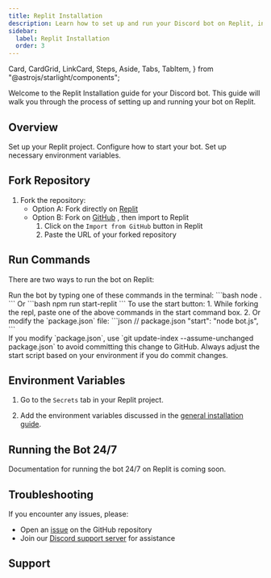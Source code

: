 ```yaml
---
title: Replit Installation
description: Learn how to set up and run your Discord bot on Replit, including forking the repository, setting up run commands, and configuring environment variables.
sidebar:
  label: Replit Installation
  order: 3
---
```


  Card,
  CardGrid,
  LinkCard,
  Steps,
  Aside,
  Tabs,
  TabItem,
} from "@astrojs/starlight/components";

Welcome to the Replit Installation guide for your Discord bot. This guide will walk you through the process of setting up and running your bot on Replit.

## Overview

<CardGrid>
  <Card title="Fork Repository" icon="seti:github">
    Set up your Replit project.
    <LinkCard title="Jump to Section" href="#fork-repository" />
  </Card>
  <Card title="Run Commands" icon="seti:console">
    Configure how to start your bot.
    <LinkCard title="Jump to Section" href="#run-commands" />
  </Card>
  <Card title="Environment Variables" icon="seti:config">
    Set up necessary environment variables.
    <LinkCard title="Jump to Section" href="#environment-variables" />
  </Card>
</CardGrid>

## Fork Repository

<Steps>

1. Fork the repository:
   - Option A: Fork directly on [Replit](https://replit.com/@vikshan/amina)
   - Option B: Fork on [GitHub](https://github.com/iamvikshan/amina/fork) , then import to Replit
     1. Click on the `Import from GitHub` button in Replit
     2. Paste the URL of your forked repository

</Steps>

## Run Commands

There are two ways to run the bot on Replit:

<Tabs>
  <TabItem label="Terminal Command">
    Run the bot by typing one of these commands in the terminal:
    ```bash
    node .
    ```
    Or
    ```bash
    npm run start-replit
    ```
  </TabItem>
  <TabItem label="Start Button">
    To use the start button:
    1. While forking the repl, paste one of the above commands in the start command box.
    2. Or modify the `package.json` file:
    ```json
    // package.json
    "start": "node bot.js",
    ```
    <Aside type="caution">
      If you modify `package.json`, use `git update-index --assume-unchanged package.json` to avoid committing this change to GitHub. Always adjust the start script based on your environment if you do commit changes.
    </Aside>
  </TabItem>
</Tabs>

## Environment Variables

<Steps>

1. Go to the `Secrets` tab in your Replit project.

2. Add the environment variables discussed in the [general installation guide](/selfhost/installation/local/#environment-variables).

</Steps>

## Running the Bot 24/7

<Aside type="note">
  Documentation for running the bot 24/7 on Replit is coming soon.
</Aside>

## Troubleshooting

If you encounter any issues, please:
- Open an [issue](https://github.com/iamvikshan/amina/issue/new/choose) on the GitHub repository
- Join our [Discord support server](https://discord.gg/uMgS9evnmv) for assistance

## Support

<LinkCard
  title="Join Our Discord"
  description="Get help, share your experiences, and connect with other bot users."
  href="https://discord.gg/uMgS9evnmv"
/>

<LinkCard
  title="Support on Ko-fi"
  description="If you find this bot helpful, consider supporting the developer."
  href="https://ko-fi.com/vikshan"
/>